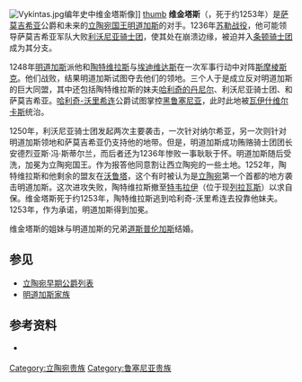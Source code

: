 [[Image:Vykintas.jpg|thumb]]编年史中维金塔斯像]]
[[image:Paminklas_Vykintui_Tveruose.jpg|thumb]]
'''维金塔斯'''（{{lang-lt|Vykintas}}，死于约1253年）是[[萨莫吉希亚|萨莫吉希亚]]公爵和未来的[[立陶宛国王|立陶宛国王]][[明道加斯|明道加斯]]的对手。1236年[[苏勒战役|苏勒战役]]，他可能领导萨莫吉希亚军队大败[[利沃尼亚骑士团|利沃尼亚骑士团]]，使其处在崩溃边缘，被迫并入[[条顿骑士团|条顿骑士团]]成为其分支。 

1248年[[明道加斯|明道加斯]]派他和[[陶特维拉斯|陶特维拉斯]]与[[埃迪维达斯|埃迪维达斯]]在一次军事行动中对阵[[斯摩棱斯克|斯摩棱斯克]]。他们战败，结果明道加斯试图夺去他们的领地。三个人于是成立反对明道加斯的巨大同盟，其中还包括陶特维拉斯的妹夫[[哈利奇的丹尼尔|哈利奇的丹尼尔]]、利沃尼亚骑士团、和萨莫吉希亚。[[哈利奇-沃里希连|哈利奇-沃里希连]]公爵试图掌控[[黑鲁塞尼亚|黑鲁塞尼亚]]，此时此地被[[瓦伊什维尔卡斯|瓦伊什维尔卡斯]]统治。 

1250年，利沃尼亚骑士团发起两次主要袭击，一次针对纳尔希亚，另一次则针对明道加斯领地和萨莫吉希亚仍支持他的地带。但是，明道加斯成功贿赂骑士团团长安德烈亚斯·冯·斯蒂尔兰，而后者还为1236年惨败一事耿耿于怀。明道加斯随后受洗，加冕为立陶宛国王。作为报答他同意割让西立陶宛的一些土地。1252年，陶特维拉斯和他剩余的盟友在[[沃鲁塔|沃鲁塔]]，这个有时被认为是[[立陶宛|立陶宛]]第一个首都的地方袭击明道加斯。这次进攻失败，陶特维拉斯撤至[[特韦拉伊|特韦拉伊]]（位于现[[列拉瓦斯|列拉瓦斯]]）以求自保。维金塔斯死于约1253年，陶特维拉斯逃到哈利奇-沃里希连去投靠他妹夫。1253年，作为承诺，明道加斯得到加冕。 

维金塔斯的姐妹与明道加斯的兄弟[[道斯普伦加斯|道斯普伦加斯]]结婚。

==参见==
* [[立陶宛早期公爵列表|立陶宛早期公爵列表]]
* [[明道加斯家族|明道加斯家族]]

==参考资料==
*{{lt icon}} {{cite book |others= Vytautas Spečiūnas (compiler)|title= Lietuvos valdovai (XIII-XVIII a.): enciklopedinis žinynas |year=2004 |publisher=Mokslo ir enciklopedijų leidybos institutas |location=Vilnius |isbn=5-420-01535-8 |pages=15–21}}

[[Category:立陶宛贵族|Category:立陶宛贵族]]
[[Category:鲁塞尼亚贵族|Category:鲁塞尼亚贵族]]


{{Lithuania-stub}}